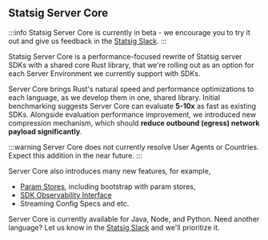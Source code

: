 ## Statsig Server Core

:::info
Statsig Server Core is currently in beta - we encourage you to try it out and give us feedback in the [Statsig Slack](https://statsig.com/slack).
:::

Statsig Server Core is a performance-focused rewrite of Statsig server SDKs with a shared core Rust library, that we're rolling out as an option for each Server Environment we currently support with SDKs. 

Server Core brings Rust's natural speed and performance optimizations to each language, as we develop them in one, shared library. Initial benchmarking suggests Server Core can evaluate **5-10x** as fast as existing SDKs. Alongside evaluation performance improvement, we introduced new compression mechanism, which should **reduce outbound (egress) network payload significantly**.

:::warning
Server Core does not currently resolve User Agents or Countries. Expect this addition in the near future.
:::

Server Core also introduces many new features, for example, 
 - [Param Stores](https://docs.statsig.com/client/concepts/parameter-stores/), including bootstrap with param stores, 
 - [SDK Observability Interface](https://docs.statsig.com/sdk_monitoring/#metric-interface-methods)
 - Streaming Config Specs and etc. 

Server Core is currently available for Java, Node, and Python. Need another language? Let us know in the [Statsig Slack](https://statsig.com/slack) and we'll prioritize it.